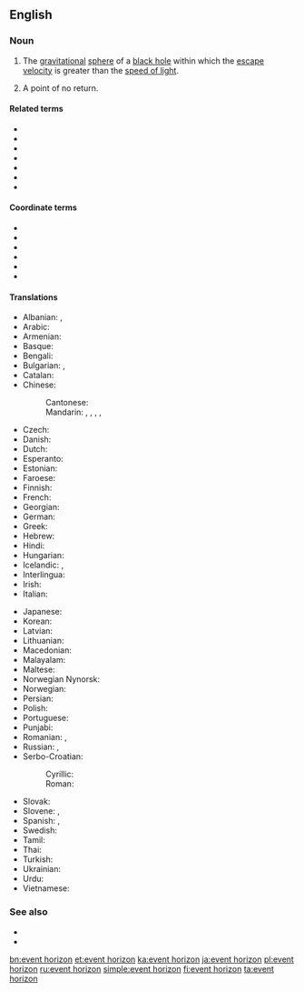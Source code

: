 ==English==
{{wikipedia}}

===Noun===
{{en-noun}}

# {{lb|en|astrophysics}} The [[gravitational]] [[sphere]] of a [[black hole]] within which the [[escape velocity]] is greater than the [[speed of light]].
# {{lb|en|by extension}} A point of no return.

====Related terms====
* {{l|en|absolute horizon}}
* {{l|en|apparent horizon}}
* {{l|en|Cauchy horizon}}
* {{l|en|dynamical horizon}}
* {{l|en|isolated horizon}}
* {{l|en|Killing horizon}}
* {{l|en|particle horizon}}

====Coordinate terms====
* {{sense|astrophysics}}
* {{l|en|singularity}}
* {{l|en|ergosphere}}
* {{l|en|photon sphere}}
* {{l|en|Schwarzschild radius}}
* {{l|en|frame dragging}}

====Translations====
{{trans-top|gravitational sphere within which light cannot escape}}
* Albanian: {{t|sq|horizont i ngjarjes|m}}, {{t|sq|horizont i ngjarjeve|m}}
* Arabic: {{t|ar|أُفُق اَلْحَدَث|m}}
* Armenian: {{t|hy|իրադարձությունների հորիզոն}}
* Basque: {{t-needed|eu}}
* Bengali: {{t-needed|bn}}
* Bulgarian: {{t|bg|радиус на Шварцшилд|m|tr=radius na švarcšild|sc=Cyrl}}, {{t|bg|хоризонт на събитията|m|tr=horizont na sǎbitijata|sc=Cyrl}}
* Catalan: {{t|ca|horitzó d'esdeveniments|m}}
* Chinese:
*: Cantonese: {{t|yue|事界|tr=si6 gaai3|sc=Hani}}
*: Mandarin: {{t|cmn|事件視界|sc=Hani}}, {{t|cmn|事件视界|tr=shìjiàn shìjiè|sc=Hani}}, {{t+|cmn|視界|sc=Hani}}, {{t+|cmn|视界|tr=shìjiè|sc=Hani}}, {{t+|cmn|事界|tr=shìjiè|sc=Hani}}
* Czech: {{t|cs|horizont událostí|m}}
* Danish: {{t|da|begivenhedshorisont|c}}
* Dutch: {{t|nl|waarnemingshorizon}}
* Esperanto: {{t|eo|eventa horizonto}}
* Estonian: {{t|et|sündmuste horisont}}
* Faroese: {{t|fo|hendingartrom|f}}
* Finnish: {{t+|fi|tapahtumahorisontti}}
* French: {{t+|fr|horizon des événements|m}}
* Georgian: {{t|ka|მოვლენათა ჰორიზონტი}}
* German: {{t+|de|Ereignishorizont|m}}
* Greek: {{t|el|[[ορίζοντας]] [[γεγονότων]]|m}}
* Hebrew: {{t|he|אופק אירועים}}
* Hindi: {{t-needed|hi}}
* Hungarian: {{t|hu|eseményhorizont}}
* Icelandic: {{t|is|sjónhvörf|n-p}}, {{t|is|skynmörk|n-p}}
* Interlingua: {{t|ia|horizonte de eventos}}
* Irish: {{t|ga|léaslíne theagmhais|f}}
* Italian: {{t|it|orizzonte degli eventi|m}}
{{trans-mid}}
* Japanese: {{t|ja|事象の地平面|tr=じしょうのちへいめん, romaji jishō no chiheimen|sc=Jpan}}
* Korean: {{t|ko|사상의 지평선|tr=sasang'ui jiphyeoseon|sc=Hang}}
* Latvian: {{t|lv|notikumu horizonts|m}}
* Lithuanian: {{t|lt|įvykių horizontas|m}}
* Macedonian: {{t-needed|mk}}
* Malayalam: {{t|ml|സംഭവചക്രവാളം|sc=Mlym}}
* Maltese: {{t|mt|orizzont avveniment|m}}
* Norwegian Nynorsk: {{t|nn|hendelseshorisont}}
* Norwegian: {{t|no|hendelseshorisont}}
* Persian: {{t+|fa|افق رویداد|tr=ofoq-e ruydâd}}
* Polish: {{t+|pl|horyzont zdarzeń|m}}
* Portuguese: {{t|pt|horizonte de eventos|m}}
* Punjabi: {{t-needed|pa}}
* Romanian: {{t|ro|orizontul evenimentelor}}, {{t|ro|orizont de evenimente}}
* Russian: {{t|ru|горизо́нт собы́тий|m}}, {{t|ru|сфе́ра Шва́рцшильда|f}}
* Serbo-Croatian:
*: Cyrillic: {{t|sh|хоризонт догађаја|sc=Cyrl}}
*: Roman: {{t|sh|horizont događaja}}
* Slovak: {{t|sk|horizont udalostí}}
* Slovene: {{t|sl|horizont dogodkov|m}}, {{t|sl|dogódkovno obzórje|n}}
* Spanish: {{t|es|horizonte de sucesos|m}}, {{t|es|horizonte de eventos|m}}
* Swedish: {{t+|sv|händelsehorisont}}
* Tamil: {{t|ta|நிகழ்வெல்லை}}
* Thai: {{t|th|ขอบฟ้า เหตุการณ์|tr=kòp-fáa hàyt-gaan}}
* Turkish: {{t|tr|olay ufku}}
* Ukrainian: {{t|uk|горизонт подій}}
* Urdu: {{t|ur|افق وقیعہ}}
* Vietnamese: {{t|vi|chân trời sự kiện}}
{{trans-bottom}}

===See also===
* {{l|en|general relativity}}
* {{l|en|special relativity}}

[[bn:event horizon]]
[[et:event horizon]]
[[ka:event horizon]]
[[ja:event horizon]]
[[pl:event horizon]]
[[ru:event horizon]]
[[simple:event horizon]]
[[fi:event horizon]]
[[ta:event horizon]]